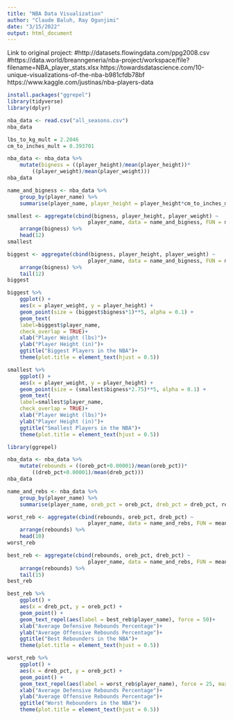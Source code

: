```yaml
---
title: "NBA Data Visualization"
author: "Claude Baluh, Ray Ogunjimi"
date: "3/15/2022"
output: html_document
---
```


Link to original project:
#http://datasets.flowingdata.com/ppg2008.csv
#https://data.world/breanngeneria/nba-project/workspace/file?filename=NBA_player_stats.xlsx
https://towardsdatascience.com/10-unique-visualizations-of-the-nba-b981cfdb78bf
https://www.kaggle.com/justinas/nba-players-data

```r
install.packages("ggrepel")
library(tidyverse)
library(dplyr)

nba_data <- read.csv("all_seasons.csv")
nba_data
```

```r
lbs_to_kg_mult = 2.2046
cm_to_inches_mult = 0.393701

nba_data <- nba_data %>%
    mutate(bigness = ((player_height)/mean(player_height))*
        ((player_weight)/mean(player_weight)))
nba_data

name_and_bigness <- nba_data %>%
    group_by(player_name) %>%
    summarise(player_name, player_height = player_height*cm_to_inches_mult, player_weight = player_weight*lbs_to_kg_mult, bigness)

smallest <- aggregate(cbind(bigness, player_height, player_weight) ~ 
                          player_name, data = name_and_bigness, FUN = mean, na.rm = TRUE) %>%
    arrange(bigness) %>% 
    head(12)
smallest

biggest <- aggregate(cbind(bigness, player_height, player_weight) ~ 
                          player_name, data = name_and_bigness, FUN = mean, na.rm = TRUE) %>%
    arrange(bigness) %>% 
    tail(12)
biggest

biggest %>%
    ggplot() +
    aes(x = player_weight, y = player_height) +
    geom_point(size = (biggest$bigness*1)**5, alpha = 0.1) +
    geom_text(
    label=biggest$player_name,
    check_overlap = TRUE)+
    xlab("Player Weight (lbs)")+
    ylab("Player Height (in)")+
    ggtitle("Biggest Players in the NBA")+
    theme(plot.title = element_text(hjust = 0.5))

smallest %>%
    ggplot() +
    aes(x = player_weight, y = player_height) +
    geom_point(size = (smallest$bigness*2.75)**5, alpha = 0.1) +
    geom_text(
    label=smallest$player_name,
    check_overlap = TRUE)+
    xlab("Player Weight (lbs)")+
    ylab("Player Height (in)")+
    ggtitle("Smallest Players in the NBA")+
    theme(plot.title = element_text(hjust = 0.5))

```


```r
library(ggrepel)

nba_data <- nba_data %>%
    mutate(rebounds = ((oreb_pct+0.00001)/mean(oreb_pct))*
        ((dreb_pct+0.00001)/mean(dreb_pct)))
nba_data

name_and_rebs <- nba_data %>%
    group_by(player_name) %>%
    summarise(player_name, oreb_pct = oreb_pct, dreb_pct = dreb_pct, rebounds)

worst_reb <- aggregate(cbind(rebounds, oreb_pct, dreb_pct) ~ 
                          player_name, data = name_and_rebs, FUN = mean, na.rm = TRUE) %>%
    arrange(rebounds) %>% 
    head(10)
worst_reb

best_reb <- aggregate(cbind(rebounds, oreb_pct, dreb_pct) ~ 
                          player_name, data = name_and_rebs, FUN = mean, na.rm = TRUE) %>%
    arrange(rebounds) %>% 
    tail(15)
best_reb

best_reb %>%
    ggplot() +
    aes(x = dreb_pct, y = oreb_pct) +
    geom_point() +
    geom_text_repel(aes(label = best_reb$player_name), force = 50)+
    xlab("Average Defensive Rebounds Percentage")+
    ylab("Average Offensive Rebounds Percentage")+
    ggtitle("Best Rebounders in the NBA")+
    theme(plot.title = element_text(hjust = 0.5))

worst_reb %>%
    ggplot() +
    aes(x = dreb_pct, y = oreb_pct) +
    geom_point() +
    geom_text_repel(aes(label = worst_reb$player_name), force = 25, max.overlaps=100)+
    xlab("Average Defensive Rebounds Percentage")+
    ylab("Average Offensive Rebounds Percentage")+
    ggtitle("Worst Rebounders in the NBA")+
    theme(plot.title = element_text(hjust = 0.5))
```

